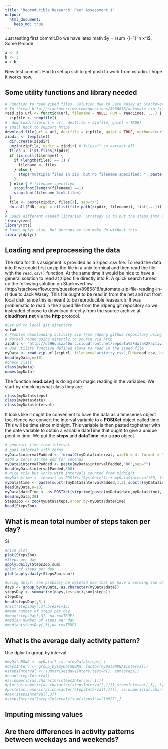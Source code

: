 ```yaml
---
title: "Reproducible Research: Peer Assessment 1"
output: 
  html_document:
    keep_md: true
---
```

Just testing first commit.Do we have latex math $y = \sum_{i=1}^n x^i$, Some R-code 

```r
a <- 2
b <- 3
a + b
```

New test commit. Had to set up ssh to get push to work from xstudio. I hope it works now.

## Some utility functions and library needed

```r
# Function to read ziped files. Solution due to Jack Wasey at Stackoverflow
# In thread http://stackoverflow.com/questions/8986818/automate-zip-file-reading-in-r
read.zip.url <- function(url, filename = NULL, FUN = readLines, ...) {
  zipfile <- tempfile()
#  download.file(url = url, destfile = zipfile, quiet = TRUE)
# small hack to support https
download.file(url = url, destfile = zipfile, quiet = TRUE, method="curl")
zipdir <- tempfile()
  dir.create(zipdir)
  unzip(zipfile, exdir = zipdir) # files="" so extract all
  files <- list.files(zipdir)
  if (is.null(filename)) {
    if (length(files) == 1) {
      filename <- files
    } else {
      stop("multiple files in zip, but no filename specified: ", paste(files, collapse = ", "))
    }
  } else { # filename specified
    stopifnot(length(filename) ==1)
    stopifnot(filename %in% files)
  }
  file <- paste(zipdir, files[1], sep="/")
  do.call(FUN, args = c(list(file.path(zipdir, filename)), list(...)))
}
# Loads different needed libraries. Strategy is to put the steps into a zoo object. And than use functions from zoo and xts to aggregate on time intervals.
library(zoo)
library(xts)
# loads dplyr also, but perhaps we can make do without this
library(dplyr)
```


## Loading and preprocessing the data

The data for this assigment is provided as a ziped .csv file. To read the data into R we could first unzip the file in a unix terminal and then read the file with the $\texttt{read.csv()}$ function. At the same time it would be nice to have a general solution to read at ziped file directly into R. A quick search turned up the following solution on Stackoverflow (http://stackoverflow.com/questions/8986818/automate-zip-file-reading-in-r) due to Jack Wasey. This file ought to be read in from the net and not from local disk, since this is meant to be reproducible reasearch. It was problematic to read in the zipped file from the rdpeng git repository so we insteaded choose to download directly from the source archive at **cloudfront.net** via the **http** protocol.

```r
#Set wd to local git directory
setwd
# Problem downloading activity.zip from rdpeng github repository using https
# Worked round going directly to source via http
zipUrl <- "http://d396qusza40orc.cloudfront.net/repdata%2Fdata%2Factivity.zip"
# Use utility function defined above to read in the ziped file
myData <- read.zip.url(zipUrl, filename="activity.csv",FUN=read.csv, header=TRUE)
head(myData,n=10)
#check class
class(myData)
names(myData)
```

The function **read.csv()** is doing som magic reading in the variables. We start by checking what class they are. 

```r
class(myData$steps)
class(myData$date)
class(myData$interval)
```
It looks like it might be convenient to have the data as a timeseries object too. Hence we convert the interval variable to a **POSIXct** object called time. This will be time since midnight. This variable is then pasted toghether with the date variable to obtain a variable dateTime that ought to give a unique point in time. We put the **steps** and **dataTime** into a **zoo** object.

```r
# generate time from interval
# pads interval with zeros
myData$intervalPadded <- formatC(myData$interval, width = 4, format = "d", flag = "0")
#add 2 zeros at the end for seconds
myData$intervalPadded <- paste(myData$intervalPadded,"00",sep="")
head(myData$intervalPadded,300)
# Nice trix but works with intervals counted from midnight
#myData$time <- format( as.POSIXct(Sys.Date()) + myData$interval*60, format="%H:%M:%S", tz="UCT")
myData$time <- paste(substr(myData$intervalPadded,1,2),substr(myData$intervalPadded,3,4),substr(myData$intervalPadded,5,6),sep=":")
head(myData,n=10)
myData$dateTime <- as.POSIXct(strptime(paste(myData$date,myData$time), "%Y-%m-%d %H:%M:%S"), , tz="UCT")
head(myData,20)
StepsZoo <- zoo(myData$steps,order.by=myData$dateTime)
head(StepsZoo)
```


## What is mean total number of steps taken per day?

Si

```r
#nice plot
plot(StepsZoo)
#Steps per day
apply.daily(StepsZoo,sum)
#plot of steps per day
plot(apply.daily(StepsZoo,sum))

#using dplyr. Can probably be deleted now that we have a working zoo object
days <- group_by(myData, as.character(myData$date))
stepsDay <- summarise(days,test=n(),sum(steps))
stepsDay
head(stepsDay[,3])
#hist(stepsDay[,3],breaks=15)
#mean number of steps per day
#mean(stepsDay[,3], na.rm=TRUE)
#median number of steps per day
#median(stepsDay[,3],na.rm=TRUE)
```



## What is the average daily activity pattern?

Use dplyr to group by interval

```r
#myDataNONA <- myData[! is.na(myData$steps),]
#daysInterv <- group_by(myDataNONA, factor(myDataNONA$interval))
#stepsInterval <- summarise(daysInterv,test=n(), sum(steps))
#head(stepsInterval)
#as.numeric(as.character(stepsInterval[,1]))
#plot(as.numeric(as.character(stepsInterval[,1])),stepsInterval[,3], type = "l")
#paste(as.numeric(as.character(stepsInterval[,1])), as.numeric(as.character(stepsInterval[,3])))
#max(stepsInterval[,3])
#stepsInterval[stepsInterval$"sum(steps)"=="10927",]
```



## Imputing missing values



## Are there differences in activity patterns between weekdays and weekends?
